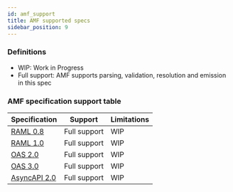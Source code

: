 ```yaml
---
id: amf_support
title: AMF supported specs
sidebar_position: 9
---
```


### Definitions
- WIP: Work in Progress
- Full support: AMF supports parsing, validation, resolution and emission in this spec

### AMF specification support table

| Specification | Support | Limitations |
|-|-|-|
| [RAML 0.8](https://github.com/raml-org/raml-spec/blob/master/versions/raml-08/raml-08.md) | Full support | WIP |
| [RAML 1.0](https://github.com/raml-org/raml-spec/blob/master/versions/raml-10/raml-10.md) | Full support | WIP |
| [OAS 2.0](https://github.com/OAI/OpenAPI-Specification/blob/master/versions/2.0.md) | Full support | WIP |
| [OAS 3.0](https://github.com/OAI/OpenAPI-Specification/blob/master/versions/3.0.3.md) | Full support | WIP |
| [AsyncAPI 2.0](https://github.com/asyncapi/spec/blob/2.0.0/versions/2.0.0/asyncapi.md) | Full support | WIP |
